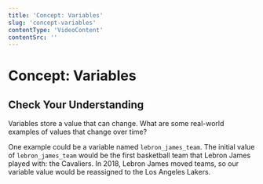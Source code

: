 ```yaml
---
title: 'Concept: Variables'
slug: 'concept-variables'
contentType: 'VideoContent'
contentSrc: ''
---
```


# Concept: Variables

## Check Your Understanding

Variables store a value that can change. What are some real-world examples of values that change over time?

<Solution>

One example could be a variable named `lebron_james_team`.  The initial value of `lebron_james_team` would be the first basketball team that Lebron James played with: the Cavaliers. In 2018, Lebron James moved teams, so our variable value would be reassigned to the Los Angeles Lakers.

</Solution>